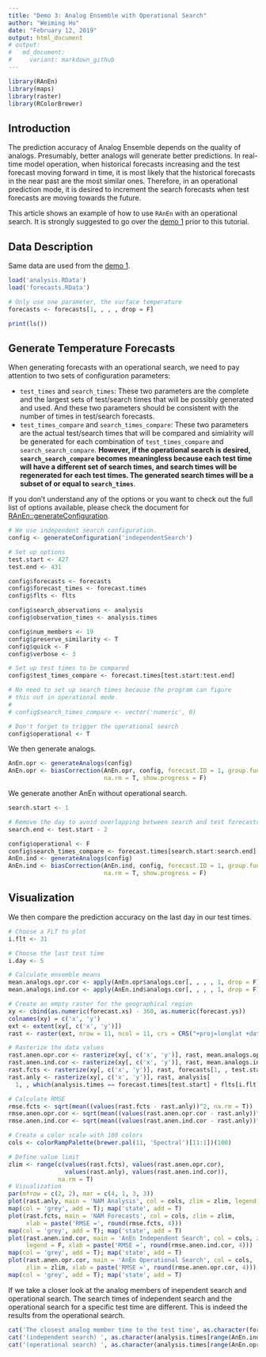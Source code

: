 ```yaml
---
title: "Demo 3: Analog Ensemble with Operational Search"
author: "Weiming Hu"
date: "February 12, 2019"
output: html_document
# output:
#   md_document:
#     variant: markdown_github
---
```


```r
library(RAnEn)
library(maps)
library(raster)
library(RColorBrewer)
```

## Introduction

The prediction accuracy of Analog Ensemble depends on the quality of analogs. Presumably, better analogs will generate better predictions. In real-time model operation, when historical forecasts increasing and the test forecast moving forward in time, it is most likely that the historical forecasts in the near past are the most similar ones. Therefore, in an operational prediction mode, it is desired to increment the search forecasts when test forecasts are moving towards the future.

This article shows an example of how to use `RAnEn` with an operational search. It is strongly suggested to go over the [demo 1](https://weiming-hu.github.io/AnalogsEnsemble/2018/11/04/demo-1-RAnEn-basics.html) prior to this tutorial.


## Data Description

Same data are used from the [demo 1](https://weiming-hu.github.io/AnalogsEnsemble/2018/11/04/demo-1-RAnEn-basics.html).

```r
load('analysis.RData')
load('forecasts.RData')

# Only use one parameter, the surface temperature
forecasts <- forecasts[1, , , , drop = F]

print(ls())
```

## Generate Temperature Forecasts

When generating forecasts with an operational search, we need to pay attention to two sets of configuration parameters:

- `test_times` and `search_times`: These two parameters are the complete and the largest sets of test/search times that will be possibly generated and used. And these two parameters should be consistent with the number of times in test/search forecasts.
- `test_times_compare` and `search_times_compare`: These two parameters are the actual test/search times that will be compared and simialrity will be generated for each combination of `test_times_compare` and `search_search_compare`. **However, if the operational search is desired, `search_search_compare` becomes meaningless because each test time will have a different set of search times, and search times will be regenerated for each test times. The generated search times will be a subset of or equal to `search_times`**.

If you don't understand any of the options or you want to check out the full list of options available, please check the
document for [RAnEn::generateConfiguration](https://weiming-hu.github.io/AnalogsEnsemble/R/reference/generateConfiguration.html).

```r
# We use independent search configuration.
config <- generateConfiguration('independentSearch')

# Set up options
test.start <- 427
test.end <- 431

config$forecasts <- forecasts
config$forecast_times <- forecast.times
config$flts <- flts

config$search_observations <- analysis
config$observation_times <- analysis.times

config$num_members <- 19
config$preserve_similarity <- T
config$quick <- F
config$verbose <- 3

# Set up test times to be compared
config$test_times_compare <- forecast.times[test.start:test.end]

# No need to set up search times because the program can figure
# this out in operational mode.
#
# config$search_times_compare <- vector('numeric', 0)

# Don't forget to trigger the operational search
config$operational <- T
```

We then generate analogs.

```r
AnEn.opr <- generateAnalogs(config)
AnEn.opr <- biasCorrection(AnEn.opr, config, forecast.ID = 1, group.func = mean,
                           na.rm = T, show.progress = F)
```

We generate another AnEn without operational search.

```r
search.start <- 1

# Remove the day to avoid overlapping between search and test forecasts
search.end <- test.start - 2

config$operational <- F
config$search_times_compare <- forecast.times[search.start:search.end]
AnEn.ind <- generateAnalogs(config)
AnEn.ind <- biasCorrection(AnEn.ind, config, forecast.ID = 1, group.func = mean,
                           na.rm = T, show.progress = F)
```

## Visualization

We then compare the prediction accuracy on the last day in our test times.

```r
# Choose a FLT to plot
i.flt <- 31

# Choose the last test time
i.day <- 5

# Calculate ensemble means
mean.analogs.opr.cor <- apply(AnEn.opr$analogs.cor[, , , , 1, drop = F], c(1, 2, 3), mean, na.rm = T)
mean.analogs.ind.cor <- apply(AnEn.ind$analogs.cor[, , , , 1, drop = F], c(1, 2, 3), mean, na.rm = T)

# Create an empty raster for the geographical region
xy <- cbind(as.numeric(forecast.xs) - 360, as.numeric(forecast.ys))
colnames(xy) = c('x', 'y')
ext <- extent(xy[, c('x', 'y')])
rast <- raster(ext, nrow = 11, ncol = 11, crs = CRS("+proj=longlat +datum=WGS84"))

# Rasterize the data values
rast.anen.opr.cor <- rasterize(xy[, c('x', 'y')], rast, mean.analogs.opr.cor[, i.day, i.flt], fun = mean)
rast.anen.ind.cor <- rasterize(xy[, c('x', 'y')], rast, mean.analogs.ind.cor[, i.day, i.flt], fun = mean)
rast.fcts <- rasterize(xy[, c('x', 'y')], rast, forecasts[1, , test.start, i.flt], fun = mean)
rast.anly <- rasterize(xy[, c('x', 'y')], rast, analysis[
  1, , which(analysis.times == forecast.times[test.start] + flts[i.flt])], fun = mean)

# Calculate RMSE
rmse.fcts <- sqrt(mean((values(rast.fcts - rast.anly))^2, na.rm = T))
rmse.anen.opr.cor <- sqrt(mean((values(rast.anen.opr.cor - rast.anly))^2, na.rm = T))
rmse.anen.ind.cor <- sqrt(mean((values(rast.anen.ind.cor - rast.anly))^2, na.rm = T))

# Create a color scale with 100 colors
cols <- colorRampPalette(brewer.pal(11, 'Spectral')[11:1])(100)

# Define value limit
zlim <- range(c(values(rast.fcts), values(rast.anen.opr.cor),
                values(rast.anly), values(rast.anen.ind.cor)),
              na.rm = T)
# Visualization
par(mfrow = c(2, 2), mar = c(4, 1, 3, 3))
plot(rast.anly, main = 'NAM Analysis', col = cols, zlim = zlim, legend = F)
map(col = 'grey', add = T); map('state', add = T)
plot(rast.fcts, main = 'NAM Forecasts', col = cols, zlim = zlim,
     xlab = paste('RMSE =', round(rmse.fcts, 4)))
map(col = 'grey', add = T); map('state', add = T)
plot(rast.anen.ind.cor, main = 'AnEn Independent Search', col = cols, zlim = zlim,
     legend = F, xlab = paste('RMSE =', round(rmse.anen.ind.cor, 4)))
map(col = 'grey', add = T); map('state', add = T)
plot(rast.anen.opr.cor, main = 'AnEn Operational Search', col = cols,
     zlim = zlim, xlab = paste('RMSE =', round(rmse.anen.opr.cor, 4)))
map(col = 'grey', add = T); map('state', add = T)
```

If we take a closer look at the analog members of inependent search and operational search. The search times of independent search and the operational search for a specific test time are different. This is indeed the results from the operational search.

```r
cat('The closest analog member time to the test time', as.character(forecast.times[test.start + i.day - 1] + flts[i.flt]), ':\n')
cat('(independent search) ', as.character(analysis.times[range(AnEn.ind$analogs[, i.day, i.flt, , 3], na.rm = T)[2]]), '\n')
cat('(operational search) ', as.character(analysis.times[range(AnEn.opr$analogs[, i.day, i.flt, , 3], na.rm = T)[2]]), '\n')
```